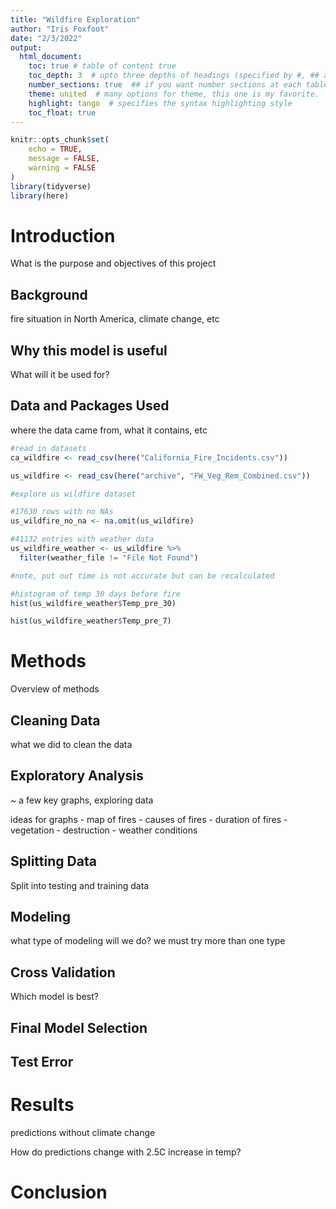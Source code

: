 ```yaml
---
title: "Wildfire Exploration"
author: "Iris Foxfoot"
date: "2/3/2022"
output: 
  html_document:
    toc: true # table of content true
    toc_depth: 3  # upto three depths of headings (specified by #, ## and ###)
    number_sections: true  ## if you want number sections at each table header
    theme: united  # many options for theme, this one is my favorite.
    highlight: tango  # specifies the syntax highlighting style
    toc_float: true
---
```


```r
knitr::opts_chunk$set(
	echo = TRUE,
	message = FALSE,
	warning = FALSE
)
library(tidyverse)
library(here)
```

# Introduction

What is the purpose and objectives of this project

## Background

fire situation in North America, climate change, etc

## Why this model is useful

What will it be used for?

## Data and Packages Used

where the data came from, what it contains, etc

```r
#read in datasets
ca_wildfire <- read_csv(here("California_Fire_Incidents.csv"))

us_wildfire <- read_csv(here("archive", "FW_Veg_Rem_Combined.csv"))
```

```r
#explore us wildfire dataset

#17630 rows with no NAs
us_wildfire_no_na <- na.omit(us_wildfire)

#41132 entries with weather data
us_wildfire_weather <- us_wildfire %>% 
  filter(weather_file != "File Not Found")

#note, put out time is not accurate but can be recalculated

#histogram of temp 30 days before fire
hist(us_wildfire_weather$Temp_pre_30)

hist(us_wildfire_weather$Temp_pre_7)
```

# Methods

Overview of methods

## Cleaning Data
 
what we did to clean the data

## Exploratory Analysis

~ a few key graphs, exploring data

ideas for graphs
  - map of fires
  - causes of fires
  - duration of fires
  - vegetation
  - destruction
  - weather conditions

## Splitting Data

Split into testing and training data


## Modeling

what type of modeling will we do? we must try more than one type

## Cross Validation

Which model is best?

## Final Model Selection

## Test Error

# Results

predictions without climate change

How do predictions change with 2.5C increase in temp?

# Conclusion


